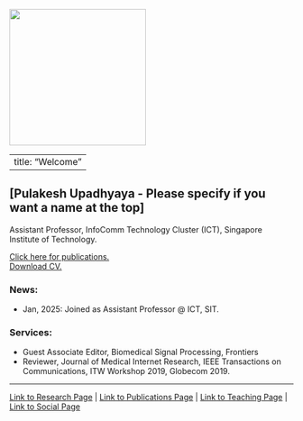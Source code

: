 ![](images/07f124b9-75df-4f19-8ceb-c193b98add19.jpeg){fig-align="left" width="242"}

---
title: "Welcome"
---

## [Pulakesh Upadhyaya - Please specify if you want a name at the top]

Assistant Professor, InfoComm Technology Cluster (ICT), Singapore Institute of Technology.

[Click here for publications.](URL_FOR_PUBLICATIONS)  
[Download CV.](URL_FOR_CV)

### News:
* Jan, 2025: Joined as Assistant Professor @ ICT, SIT.

### Services:
* Guest Associate Editor, Biomedical Signal Processing, Frontiers
* Reviewer, Journal of Medical Internet Research, IEEE Transactions on Communications, ITW Workshop 2019, Globecom 2019.

---
[Link to Research Page](URL_FOR_RESEARCH) | [Link to Publications Page](URL_FOR_PUBLICATIONS) | [Link to Teaching Page](URL_FOR_TEACHING) | [Link to Social Page](URL_FOR_SOCIAL)
